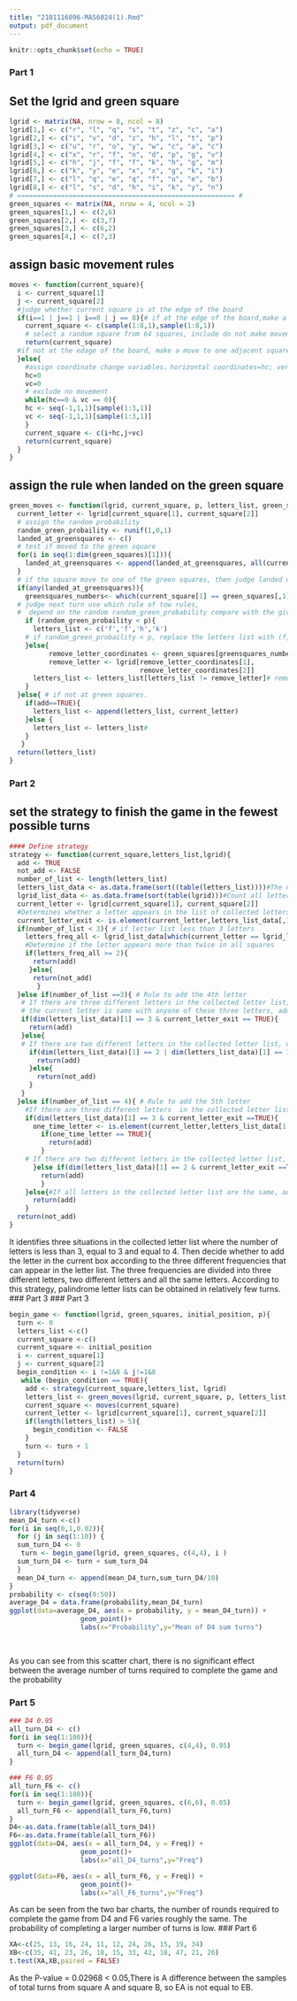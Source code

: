 ```yaml
---
title: "2101116096-MAS6024(1).Rmd"
output: pdf_document
---
```


```r
knitr::opts_chunk$set(echo = TRUE)
```

### Part 1

## Set the lgrid and green square

```r
lgrid <- matrix(NA, nrow = 8, ncol = 8)
lgrid[1,] <- c("r", "l", "q", "s", "t", "z", "c", "a")
lgrid[2,] <- c("i", "v", "d", "z", "h", "l", "t", "p")
lgrid[3,] <- c("u", "r", "o", "y", "w", "c", "a", "c")
lgrid[4,] <- c("x", "r", "f", "n", "d", "p", "g", "v")
lgrid[5,] <- c("h", "j", "f", "f", "k", "h", "g", "m")
lgrid[6,] <- c("k", "y", "e", "x", "x", "g", "k", "i")
lgrid[7,] <- c("l", "q", "e", "q", "f", "u", "e", "b")
lgrid[8,] <- c("l", "s", "d", "h", "i", "k", "y", "n")
# ======================================================= #
green_squares <- matrix(NA, nrow = 4, ncol = 2)
green_squares[1,] <- c(2,6)
green_squares[2,] <- c(3,7)
green_squares[3,] <- c(6,2)
green_squares[4,] <- c(7,3)
```

## assign basic movement rules

```r
moves <- function(current_square){
  i <- current_square[1]
  j <- current_square[2]
  #judge whether current square is at the edge of the board
  if(i==1 | j==1 | i==8 | j == 8){# if at the edge of the board,make a randomly move.
    current_square <- c(sample(1:8,1),sample(1:8,1))
    # select a random square from 64 squares, include do not make movement.
    return(current_square)
  #if not at the edage of the board, make a move to one adjacent square.
  }else{
    #assign coordinate change variables，horizontal coordinates=hc; vertical coordinate=vc
    hc=0
    vc=0
    # exclude no movement 
    while(hc==0 & vc == 0){
    hc <- seq(-1,1,1)[sample(1:3,1)]
    vc <- seq(-1,1,1)[sample(1:3,1)]
    }
    current_square <- c(i+hc,j+vc)
    return(current_square)
  }
}
```

## assign the rule when landed on the green square

```r
green_moves <- function(lgrid, current_square, p, letters_list, green_squares, add){
  current_letter <- lgrid[current_square[1], current_square[2]]
  # assign the random probability
  random_green_probaility <- runif(1,0,1)
  landed_at_greensquares <- c()
  # test if moved to the green square
  for(i in seq(1:dim(green_squares)[1])){
    landed_at_greensquares <- append(landed_at_greensquares, all(current_square == green_squares[i,]))
  }
  # if the square move to one of the green squares, then judge landed on which green square.
  if(any(landed_at_greensquares)){
    greensquares_numbers<- which(current_square[1] == green_squares[,1])
  # judge next turn use which rule of tow rules, 
  #  depend on the random random_green_probability compare with the given probability
    if (random_green_probaility < p){
      letters_list <- c('f','f','h','k') 
    # if random_green_probaility < p, replace the letters list with (f,f,h,k)
    }else{
          remove_letter_coordinates <- green_squares[greensquares_numbers,]
          remove_letter <- lgrid[remove_letter_coordinates[1],
                                 remove_letter_coordinates[2]]
      letters_list <- letters_list[letters_list != remove_letter]# remove all same copies.
    }
  }else{ # if not at green squares.
    if(add==TRUE){
      letters_list <- append(letters_list, current_letter)
    }else {
      letters_list <- letters_list#
    }
   }
  return(letters_list)
}
```

### Part 2

## set the strategy to finish the game in the fewest possible turns

```r


#### Define strategy
strategy <- function(current_square,letters_list,lgrid){
  add <- TRUE
  not_add <- FALSE
  number_of_list <- length(letters_list)
  letters_list_data <- as.data.frame(sort((table(letters_list))))#The number of letters has been collected
  lgrid_list_data <- as.data.frame(sort(table(lgrid)))#Count all letters
  current_letter <- lgrid[current_square[1], current_square[2]]
  #Determines whether a letter appears in the list of collected letters
  current_letter_exit <- is.element(current_letter,letters_list_data[,1])
  if(number_of_list < 3){ # if letter list less than 3 letters
    letters_freq_all <- lgrid_list_data[which(current_letter == lgrid_list_data), 2]
    #Determine if the letter appears more than twice in all squares
    if(letters_freq_all >= 2){ 
      return(add)
     }else{
      return(not_add)
       }
  }else if(number_of_list ==3){ # Rule to add the 4th letter
   # If there are three different letters in the collected letter list, 
   # the current letter is same with anyone of these three letters, add this letter to the collected letter list. 
   if(dim(letters_list_data)[1] == 3 & current_letter_exit == TRUE){
     return(add)
   }else{
   # If there are two different letters in the collected letter list, or only the same letters, you can choose to add.
     if(dim(letters_list_data)[1] == 2 | dim(letters_list_data)[1] == 1){
       return(add)
     }else{
       return(not_add)
     }
   }
  }else if(number_of_list == 4){ # Rule to add the 5th letter
    #If there are three different letters  in the collected letter list, select the letter whose occurrence is one to add.
    if(dim(letters_list_data)[1] == 3 & current_letter_exit ==TRUE){
      one_time_letter <- is.element(current_letter,letters_list_data[1:2,1])
        if(one_time_letter == TRUE){
          return(add)
        }
    # If there are two different letters in the collected letter list, add this letter directly.
      }else if(dim(letters_list_data)[1] == 2 & current_letter_exit ==TRUE){
        return(add)
        }
    }else{#If all letters in the collected letter list are the same, add it directly.
      return(add)
    }
  return(not_add)
}
```

It identifies three situations in the collected letter list where the number of letters is less than 3, equal to 3 and equal to 4. Then decide whether to add the letter in the current box according to the three different frequencies that can appear in the letter list. The three frequencies are divided into three different letters, two different letters and all the same letters. According to this strategy, palindrome letter lists can be obtained in relatively few turns. ##\# Part 3
### Part 3
```r
begin_game <- function(lgrid, green_squares, initial_position, p){
  turn <- 0
  letters_list <-c()
  current_square <-c()
  current_square <- initial_position
  i <- current_square[1]
  j <- current_square[2]
  begin_condition <- i !=1&8 & j!=1&8
   while (begin_condition == TRUE){
    add <- strategy(current_square,letters_list, lgrid)
    letters_list <- green_moves(lgrid, current_square, p, letters_list, green_squares, add)
    current_square <- moves(current_square)
    current_letter <- lgrid[current_square[1], current_square[2]]
    if(length(letters_list) > 5){
      begin_condition <- FALSE
    }
    turn <- turn + 1
  }
  return(turn)
}
```

### Part 4

```r
library(tidyverse)
mean_D4_turn <-c()
for(i in seq(0,1,0.02)){
  for (j in seq(1:10)) {
  sum_turn_D4 <- 0
   turn <- begin_game(lgrid, green_squares, c(4,4), i )
  sum_turn_D4 <- turn + sum_turn_D4
  }
  mean_D4_turn <- append(mean_D4_turn,sum_turn_D4/10)
}
probability <- c(seq(0:50)) 
average_D4 = data.frame(probability,mean_D4_turn)
ggplot(data=average_D4, aes(x = probability, y = mean_D4_turn)) +
                  geom_point()+
                  labs(x="Probability",y="Mean of D4 sum turns")
                  
                  
```

As you can see from this scatter chart, there is no significant effect between the average number of turns required to complete the game and the probability


### Part 5

```r
### D4 0.95
all_turn_D4 <- c()
for(i in seq(1:100)){
  turn <- begin_game(lgrid, green_squares, c(4,4), 0.95)
  all_turn_D4 <- append(all_turn_D4,turn)
}

### F6 0.05
all_turn_F6 <- c()
for(i in seq(1:100)){
  turn <- begin_game(lgrid, green_squares, c(6,6), 0.05)
  all_turn_F6 <- append(all_turn_F6,turn)
}
D4<-as.data.frame(table(all_turn_D4))
F6<-as.data.frame(table(all_turn_F6))
ggplot(data=D4, aes(x = all_turn_D4, y = Freq)) +
                  geom_point()+
                  labs(x="all_D4_turns",y="Freq")
```
```r
ggplot(data=F6, aes(x = all_turn_F6, y = Freq)) +
                  geom_point()+
                  labs(x="all_F6_turns",y="Freq")

```

As can be seen from the two bar charts, the number of rounds required to complete the game from D4 and F6 varies roughly the same. The probability of completing a larger number of turns is low.
### Part 6

```r
XA<-c(25, 13, 16, 24, 11, 12, 24, 26, 15, 19, 34)
XB<-c(35, 41, 23, 26, 18, 15, 33, 42, 18, 47, 21, 26)
t.test(XA,XB,paired = FALSE)
```
As the P-value = 0.02968 < 0.05,There is A difference between the samples of total turns from square A and square B, so EA is not equal to EB.